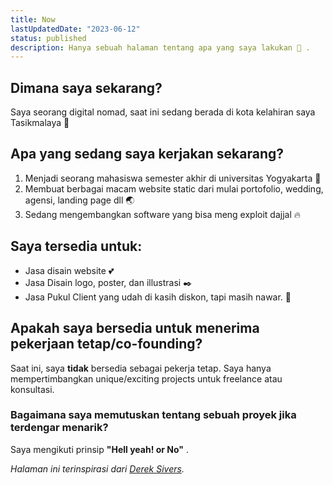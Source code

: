 ```yaml
---
title: Now
lastUpdatedDate: "2023-06-12"
status: published
description: Hanya sebuah halaman tentang apa yang saya lakukan 🤗 .
---
```


## Dimana saya sekarang?

Saya seorang digital nomad, saat ini sedang berada di kota kelahiran saya Tasikmalaya 🌾

## Apa yang sedang saya kerjakan sekarang?

1.  Menjadi seorang mahasiswa semester akhir di universitas Yogyakarta 🥹
2.  Membuat berbagai macam website static dari mulai portofolio, wedding, agensi, landing page dll 🌏
3.  Sedang mengembangkan software yang bisa meng exploit dajjal 🔥

## Saya tersedia untuk:

- Jasa disain website 💕
- Jasa Disain logo, poster, dan illustrasi ✒️
- Jasa Pukul Client yang udah di kasih diskon, tapi masih nawar. 🥰

## Apakah saya bersedia untuk menerima pekerjaan tetap/co-founding?

Saat ini, saya **tidak** bersedia sebagai pekerja tetap. Saya hanya mempertimbangkan unique/exciting projects untuk freelance atau konsultasi.

### Bagaimana saya memutuskan tentang sebuah proyek jika terdengar menarik?

Saya mengikuti prinsip **"Hell yeah! or No"** .

_Halaman ini terinspirasi dari [Derek Sivers](https://nownownow.com/about)._
